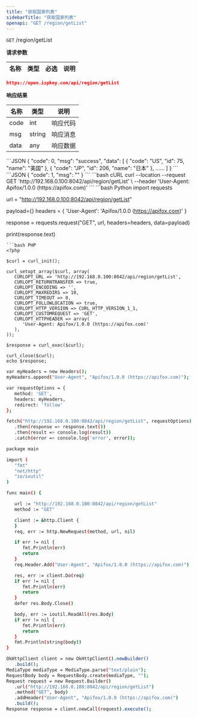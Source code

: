 ```yaml
---
title: "获取国家列表"
sidebarTitle: "获取国家列表"
openapi: "GET /region/getList"
---
```


`GET` /region/getList

**请求参数**

| 名称 | 类型 | 必选 | 说明 |
|---|---|---|---|

```JSON
https://open.ispkey.com/api/region/getList
```


**响应结果**

| 名称 | 类型 | 说明 |
|---|---|---|
| code | int | 响应代码 |
| msg | string | 响应消息 |
| data | any  | 响应数据 |

<Tabs>
<Tab title="成功">
```JSON
{
    "code": 0,
    "msg": "success",
    "data": [
        {
            "code": "US",
            "id": 75,
            "name": "美国"
        },
        {
            "code": "JP",
            "id": 206,
            "name": "日本"
        },
        ......
    ]
}
```
</Tab>
<Tab title="失败">
```JSON
{
  "code": 1,
  "msg": "<string>"
}
```
</Tab>
</Tabs>

<RequestExample>
```bash cURL
curl --location --request GET 'http://192.168.0.100:8042/api/region/getList' \
--header 'User-Agent: Apifox/1.0.0 (https://apifox.com)'
```
```bash Python
import requests

url = "http://192.168.0.100:8042/api/region/getList"

payload={}
headers = {
   'User-Agent': 'Apifox/1.0.0 (https://apifox.com)'
}

response = requests.request("GET", url, headers=headers, data=payload)

print(response.text)
```
```bash PHP
<?php

$curl = curl_init();

curl_setopt_array($curl, array(
   CURLOPT_URL => 'http://192.168.0.100:8042/api/region/getList',
   CURLOPT_RETURNTRANSFER => true,
   CURLOPT_ENCODING => '',
   CURLOPT_MAXREDIRS => 10,
   CURLOPT_TIMEOUT => 0,
   CURLOPT_FOLLOWLOCATION => true,
   CURLOPT_HTTP_VERSION => CURL_HTTP_VERSION_1_1,
   CURLOPT_CUSTOMREQUEST => 'GET',
   CURLOPT_HTTPHEADER => array(
      'User-Agent: Apifox/1.0.0 (https://apifox.com)'
   ),
));

$response = curl_exec($curl);

curl_close($curl);
echo $response;
```
```bash JavaScript
var myHeaders = new Headers();
myHeaders.append("User-Agent", "Apifox/1.0.0 (https://apifox.com)");

var requestOptions = {
   method: 'GET',
   headers: myHeaders,
   redirect: 'follow'
};

fetch("http://192.168.0.100:8042/api/region/getList", requestOptions)
   .then(response => response.text())
   .then(result => console.log(result))
   .catch(error => console.log('error', error));
```
```bash Go
package main

import (
   "fmt"
   "net/http"
   "io/ioutil"
)

func main() {

   url := "http://192.168.0.100:8042/api/region/getList"
   method := "GET"

   client := &http.Client {
   }
   req, err := http.NewRequest(method, url, nil)

   if err != nil {
      fmt.Println(err)
      return
   }
   req.Header.Add("User-Agent", "Apifox/1.0.0 (https://apifox.com)")

   res, err := client.Do(req)
   if err != nil {
      fmt.Println(err)
      return
   }
   defer res.Body.Close()

   body, err := ioutil.ReadAll(res.Body)
   if err != nil {
      fmt.Println(err)
      return
   }
   fmt.Println(string(body))
}
```
```bash Java
OkHttpClient client = new OkHttpClient().newBuilder()
   .build();
MediaType mediaType = MediaType.parse("text/plain");
RequestBody body = RequestBody.create(mediaType, "");
Request request = new Request.Builder()
   .url("http://192.168.0.100:8042/api/region/getList")
   .method("GET", body)
   .addHeader("User-Agent", "Apifox/1.0.0 (https://apifox.com)")
   .build();
Response response = client.newCall(request).execute();
```
</RequestExample>

